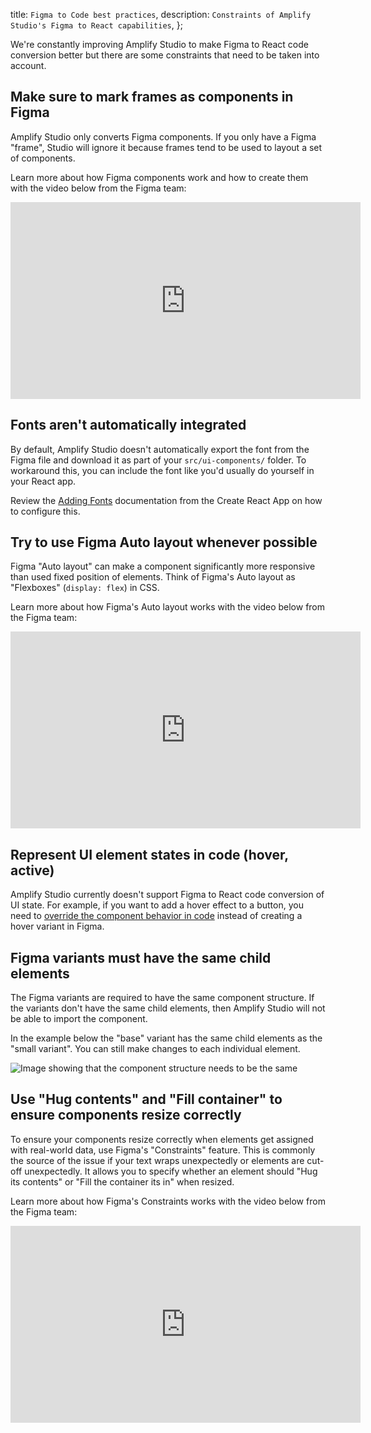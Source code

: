   title: `Figma to Code best practices`,
  description: `Constraints of Amplify Studio's Figma to React capabilities`,
};

We're constantly improving Amplify Studio to make Figma to React code conversion better but there are some constraints that need to be taken into account.

## Make sure to mark frames as components in Figma
Amplify Studio only converts Figma components. If you only have a Figma "frame", Studio will ignore it because frames tend to be used to layout a set of components.

Learn more about how Figma components work and how to create them with the video below from the Figma team:

<iframe width="560" height="315" src="https://www.youtube-nocookie.com/embed/k74IrUNaJVk?start=40" title="YouTube video player" frameborder="0" allow="accelerometer; autoplay; clipboard-write; encrypted-media; gyroscope; picture-in-picture" allowfullscreen></iframe>

## Fonts aren't automatically integrated

By default, Amplify Studio doesn't automatically export the font from the Figma file and download it as part of your `src/ui-components/` folder. To workaround this, you can include the font like you'd usually do yourself in your React app.

Review the [Adding Fonts](https://create-react-app.dev/docs/adding-images-fonts-and-files/) documentation from the Create React App on how to configure this.

## Try to use Figma Auto layout whenever possible

Figma "Auto layout" can make a component significantly more responsive than used fixed position of elements. Think of Figma's Auto layout as "Flexboxes" (`display: flex`) in CSS.

Learn more about how Figma's Auto layout works with the video below from the Figma team:

<iframe width="560" height="315" src="https://www.youtube-nocookie.com/embed/PNJxeD29ZTg" title="YouTube video player" frameborder="0" allow="accelerometer; autoplay; clipboard-write; encrypted-media; gyroscope; picture-in-picture" allowfullscreen></iframe>

## Represent UI element states in code (hover, active)

Amplify Studio currently doesn't support Figma to React code conversion of UI state. For example, if you want to add a hover effect to a button, you need to [override the component behavior in code](/console/uibuilder/override/#set-hover-states-on-icons) instead of creating a hover variant in Figma.

## Figma variants must have the same child elements

The Figma variants are required to have the same component structure. If the variants don't have the same child elements, then Amplify Studio will not be able to import the component.

In the example below the "base" variant has the same child elements as the "small variant". You can still make changes to each individual element.

![Image showing that the component structure needs to be the same](/images/studio/responsive/component-structure2.png)

## Use "Hug contents" and "Fill container" to ensure components resize correctly

To ensure your components resize correctly when elements get assigned with real-world data, use Figma's "Constraints" feature. This is commonly the source of the issue if your text wraps unexpectedly or elements are cut-off unexpectedly. It allows you to specify whether an element should "Hug its contents" or "Fill the container its in" when resized.

Learn more about how Figma's Constraints works with the video below from the Figma team:

<iframe width="560" height="315" src="https://www.youtube-nocookie.com/embed/LHY9cm_2zwU?start=15" title="YouTube video player" frameborder="0" allow="accelerometer; autoplay; clipboard-write; encrypted-media; gyroscope; picture-in-picture" allowfullscreen></iframe>
